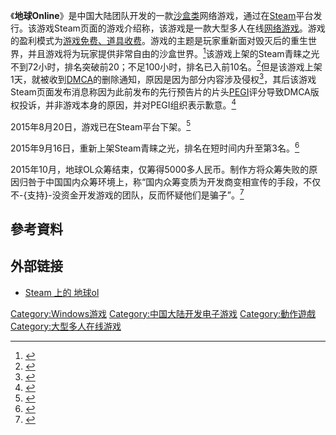 {{NoteTA
| G1=Games
}}
{{Infobox VG
| title = 地球Online
| image =
| caption =
| english =
| genre = [[沙盒游戏|沙盒游戏]]、[[动作游戏|动作游戏]]
| platforms = [[Microsoft_Windows|Microsoft Windows]]
| developer =
| publisher = 马鞍山酷派天空网络科技有限公司
| distributor =
| director =
| producer =
| designer =
| writer =
| programmer =
| composer =
| artist =
| series =
| engine =
| modes = [[网络游戏|网络游戏]]
| released =未知
| onlinegame = 1
}}

《'''地球Online'''》是中国大陆团队开发的一款[[沙盒游戏|沙盒类]]网络游戏，通过在[[Steam|Steam]]平台发行。该游戏Steam页面的游戏介绍称，该游戏是一款大型多人在线[[网络游戏|网络游戏]]。游戏的盈利模式为[[网络游戏免费模式|游戏免费、道具收费]]。游戏的主题是玩家重新面对毁灭后的重生世界，并且游戏将为玩家提供非常自由的沙盒世界。<ref>{{Cite web |url=http://news.17173.com/content/2015-08-17/20150817114110287_all.shtml |title=国人众筹沙盒网游《地球OL》登陆青睐之光 |accessdate=2015-08-18 |archive-date=2015-08-20 |archive-url=https://web.archive.org/web/20150820014016/http://news.17173.com/content/2015-08-17/20150817114110287_all.shtml |dead-url=no }}</ref>该游戏上架的Steam青睐之光不到72小时，排名突破前20；不足100小时，排名已入前10名。<ref>{{Cite web |url=http://steamcommunity.com/sharedfiles/filedetails/updates/499111370/1439826623 |title=排名已入前10名 |accessdate=2015-08-18 |archive-date=2015-08-21 |archive-url=https://web.archive.org/web/20150821131327/http://steamcommunity.com/sharedfiles/filedetails/updates/499111370/1439826623 |dead-url=no }}</ref>但是该游戏上架1天，就被收到[[DMCA|DMCA]]的删除通知，原因是因为部分内容涉及侵权<ref>{{Cite web |url=http://www.youba.com/zixun/101696/1.htm |title=原来真有“地球OL”这款游戏？还是国产？ |access-date=2015-08-18 |archive-url=https://web.archive.org/web/20150818185017/http://www.youba.com/zixun/101696/1.htm |archive-date=2015-08-18 |dead-url=yes }}</ref>，其后该游戏Steam页面发布消息称因为此前发布的先行预告片的片头[[PEGI|PEGI]]评分导致DMCA版权投诉，并非游戏本身的原因，并对PEGI组织表示歉意。<ref>{{Cite web |url=http://digi.163.com/15/0818/06/B19GF98I00162DSP.html |title=国产游戏《地球 Online》侵权内容曝光 |access-date=2015-08-18 |archive-url=https://web.archive.org/web/20150923095638/http://digi.163.com/15/0818/06/B19GF98I00162DSP.html |archive-date=2015-09-23 |dead-url=yes }}</ref>

2015年8月20日，游戏已在Steam平台下架。<ref>{{Cite web |url=http://www.appgame.com/archives/408975.html |title=「任大嘴」《地球OL》因侵权下架 被网友质疑不靠谱 |access-date=2015-08-21 |archive-url=https://web.archive.org/web/20150822105412/http://www.appgame.com/archives/408975.html |archive-date=2015-08-22 |dead-url=yes }}</ref>

2015年9月16日，重新上架Steam青睐之光，排名在短时间内升至第3名。<ref>{{Cite web |url=http://www.eeyy.com/chanye/20150916/65974.html |title=地球Online重新上架Steam 遭众多玩家“怒喷” |accessdate=2015-09-23 |archive-date=2015-09-23 |archive-url=https://web.archive.org/web/20150923090345/http://www.eeyy.com/chanye/20150916/65974.html |dead-url=no }}</ref>

2015年10月，地球OL众筹结束，仅筹得5000多人民币。制作方将众筹失败的原因归咎于中国国内众筹环境上，称“国内众筹变质为开发商变相宣传的手段，不仅不-{支持}-没资金开发游戏的团队，反而怀疑他们是骗子”。<ref>{{Cite web |url=http://www.eeyy.com/chanye/20151019/66861.html |title=地球ol众筹惨败 开发者回应称国内众筹环境变质 |accessdate=2015-10-20 |archive-date=2015-10-24 |archive-url=https://web.archive.org/web/20151024014151/http://www.eeyy.com/chanye/20151019/66861.html |dead-url=no }}</ref>

== 參考資料 ==
{{Reflist}}

== 外部链接 ==

* [http://steamcommunity.com/sharedfiles/filedetails/?id=499111370 Steam 上的 地球ol]{{Wayback|url=http://steamcommunity.com/sharedfiles/filedetails/?id=499111370 |date=20150817002810 }}

{{DEFAULTSORT:Di Qiu Online}}
[[Category:Windows游戏|Category:Windows游戏]]
[[Category:中国大陆开发电子游戏|Category:中国大陆开发电子游戏]]
[[Category:動作遊戲|Category:動作遊戲]]
[[Category:大型多人在线游戏|Category:大型多人在线游戏]]